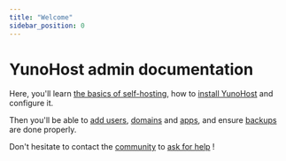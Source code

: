 ```yaml
---
title: "Welcome"
sidebar_position: 0
---
```


# YunoHost admin documentation

Here, you'll learn [the basics of self-hosting](/admin/about_self_hosting), how to [install YunoHost](/admin/get_started/install_on) and configure it.

Then you'll be able to [add users](/admin/users), [domains](/admin/domains) and [apps](/admin/apps), and ensure [backups](/admin/backups) are done properly.

Don't hesitate to contact the [community](/community) to [ask for help](/community/help) !
